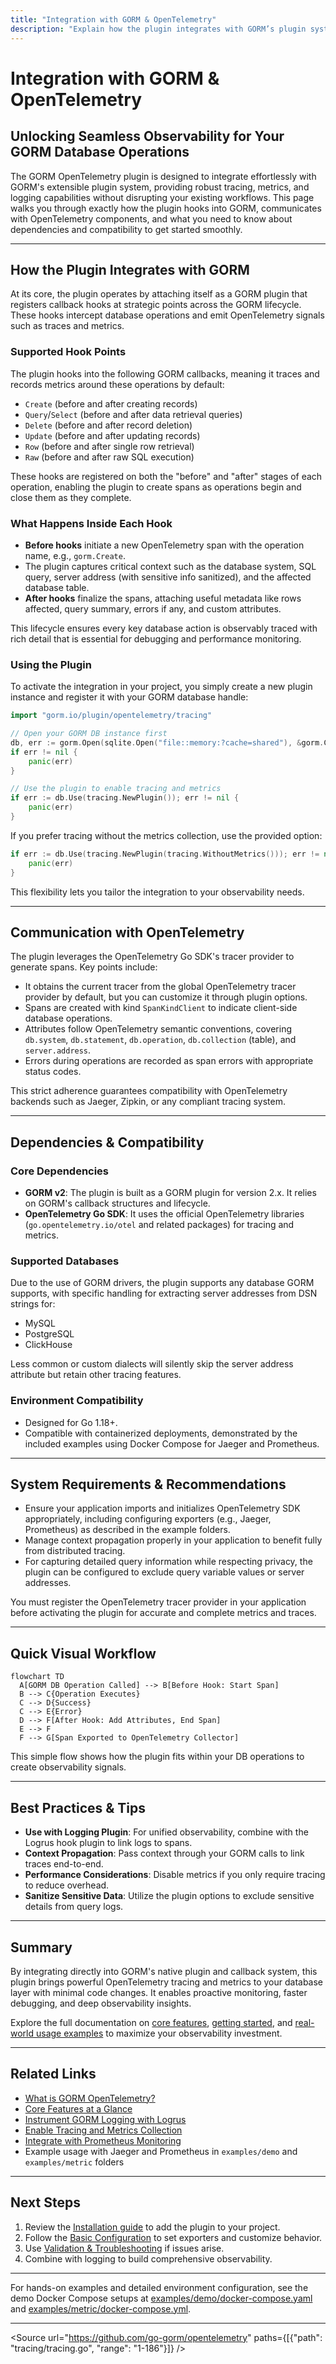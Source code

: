 ```yaml
---
title: "Integration with GORM & OpenTelemetry"
description: "Explain how the plugin integrates with GORM’s plugin system and how it communicates with OpenTelemetry. Outline dependencies, supported hook points, and any notable system requirements or compatibility notes."
---
```


# Integration with GORM & OpenTelemetry

## Unlocking Seamless Observability for Your GORM Database Operations

The GORM OpenTelemetry plugin is designed to integrate effortlessly with GORM's extensible plugin system, providing robust tracing, metrics, and logging capabilities without disrupting your existing workflows. This page walks you through exactly how the plugin hooks into GORM, communicates with OpenTelemetry components, and what you need to know about dependencies and compatibility to get started smoothly.

---

## How the Plugin Integrates with GORM

At its core, the plugin operates by attaching itself as a GORM plugin that registers callback hooks at strategic points across the GORM lifecycle. These hooks intercept database operations and emit OpenTelemetry signals such as traces and metrics.

### Supported Hook Points

The plugin hooks into the following GORM callbacks, meaning it traces and records metrics around these operations by default:

- `Create` (before and after creating records)
- `Query`/`Select` (before and after data retrieval queries)
- `Delete` (before and after record deletion)
- `Update` (before and after updating records)
- `Row` (before and after single row retrieval)
- `Raw` (before and after raw SQL execution)

These hooks are registered on both the "before" and "after" stages of each operation, enabling the plugin to create spans as operations begin and close them as they complete.

### What Happens Inside Each Hook

- **Before hooks** initiate a new OpenTelemetry span with the operation name, e.g., `gorm.Create`.
- The plugin captures critical context such as the database system, SQL query, server address (with sensitive info sanitized), and the affected database table.
- **After hooks** finalize the spans, attaching useful metadata like rows affected, query summary, errors if any, and custom attributes.

This lifecycle ensures every key database action is observably traced with rich detail that is essential for debugging and performance monitoring.

### Using the Plugin

To activate the integration in your project, you simply create a new plugin instance and register it with your GORM database handle:

```go
import "gorm.io/plugin/opentelemetry/tracing"

// Open your GORM DB instance first
db, err := gorm.Open(sqlite.Open("file::memory:?cache=shared"), &gorm.Config{})
if err != nil {
    panic(err)
}

// Use the plugin to enable tracing and metrics
if err := db.Use(tracing.NewPlugin()); err != nil {
    panic(err)
}
```

If you prefer tracing without the metrics collection, use the provided option:

```go
if err := db.Use(tracing.NewPlugin(tracing.WithoutMetrics())); err != nil {
    panic(err)
}
```

This flexibility lets you tailor the integration to your observability needs.

---

## Communication with OpenTelemetry

The plugin leverages the OpenTelemetry Go SDK's tracer provider to generate spans. Key points include:

- It obtains the current tracer from the global OpenTelemetry tracer provider by default, but you can customize it through plugin options.
- Spans are created with kind `SpanKindClient` to indicate client-side database operations.
- Attributes follow OpenTelemetry semantic conventions, covering `db.system`, `db.statement`, `db.operation`, `db.collection` (table), and `server.address`.
- Errors during operations are recorded as span errors with appropriate status codes.

This strict adherence guarantees compatibility with OpenTelemetry backends such as Jaeger, Zipkin, or any compliant tracing system.

---

## Dependencies & Compatibility

### Core Dependencies

- **GORM v2**: The plugin is built as a GORM plugin for version 2.x. It relies on GORM's callback structures and lifecycle.
- **OpenTelemetry Go SDK**: It uses the official OpenTelemetry libraries (`go.opentelemetry.io/otel` and related packages) for tracing and metrics.

### Supported Databases

Due to the use of GORM drivers, the plugin supports any database GORM supports, with specific handling for extracting server addresses from DSN strings for:

- MySQL
- PostgreSQL
- ClickHouse

Less common or custom dialects will silently skip the server address attribute but retain other tracing features.

### Environment Compatibility

- Designed for Go 1.18+.
- Compatible with containerized deployments, demonstrated by the included examples using Docker Compose for Jaeger and Prometheus.

---

## System Requirements & Recommendations

- Ensure your application imports and initializes OpenTelemetry SDK appropriately, including configuring exporters (e.g., Jaeger, Prometheus) as described in the example folders.
- Manage context propagation properly in your application to benefit fully from distributed tracing.
- For capturing detailed query information while respecting privacy, the plugin can be configured to exclude query variable values or server addresses.

<Note>
You must register the OpenTelemetry tracer provider in your application before activating the plugin for accurate and complete metrics and traces.
</Note>

---

## Quick Visual Workflow

```mermaid
flowchart TD
  A[GORM DB Operation Called] --> B[Before Hook: Start Span]
  B --> C{Operation Executes}
  C --> D{Success}
  C --> E{Error}
  D --> F[After Hook: Add Attributes, End Span]
  E --> F
  F --> G[Span Exported to OpenTelemetry Collector]
```

This simple flow shows how the plugin fits within your DB operations to create observability signals.

---

## Best Practices & Tips

- **Use with Logging Plugin**: For unified observability, combine with the Logrus hook plugin to link logs to spans.
- **Context Propagation**: Pass context through your GORM calls to link traces end-to-end.
- **Performance Considerations**: Disable metrics if you only require tracing to reduce overhead.
- **Sanitize Sensitive Data**: Utilize the plugin options to exclude sensitive details from query logs.

---

## Summary

By integrating directly into GORM's native plugin and callback system, this plugin brings powerful OpenTelemetry tracing and metrics to your database layer with minimal code changes. It enables proactive monitoring, faster debugging, and deep observability insights.

Explore the full documentation on [core features](/overview/product-intro/core-features), [getting started](/getting-started/introduction-and-prerequisites/product-overview), and [real-world usage examples](/guides/real-world-examples/prometheus-integration) to maximize your observability investment.

---

## Related Links

- [What is GORM OpenTelemetry?](/overview/product-intro/what-is-gorm-otel)
- [Core Features at a Glance](/overview/product-intro/core-features)
- [Instrument GORM Logging with Logrus](/guides/essential-workflows/setup-logging)
- [Enable Tracing and Metrics Collection](/guides/essential-workflows/enable-tracing-metrics)
- [Integrate with Prometheus Monitoring](/guides/real-world-examples/prometheus-integration)
- Example usage with Jaeger and Prometheus in `examples/demo` and `examples/metric` folders

---

## Next Steps

1. Review the [Installation guide](/getting-started/installation-and-configuration/installation) to add the plugin to your project.
2. Follow the [Basic Configuration](/getting-started/installation-and-configuration/basic-configuration) to set exporters and customize behavior.
3. Use [Validation & Troubleshooting](/getting-started/validation-and-troubleshooting/validation-steps) if issues arise.
4. Combine with logging to build comprehensive observability.


---

For hands-on examples and detailed environment configuration, see the demo Docker Compose setups at [examples/demo/docker-compose.yaml](https://github.com/go-gorm/opentelemetry/blob/main/examples/demo/docker-compose.yaml) and [examples/metric/docker-compose.yml](https://github.com/go-gorm/opentelemetry/blob/main/examples/metric/docker-compose.yml).

---

<Source url="https://github.com/go-gorm/opentelemetry" paths={[{"path": "tracing/tracing.go", "range": "1-186"}]} />
